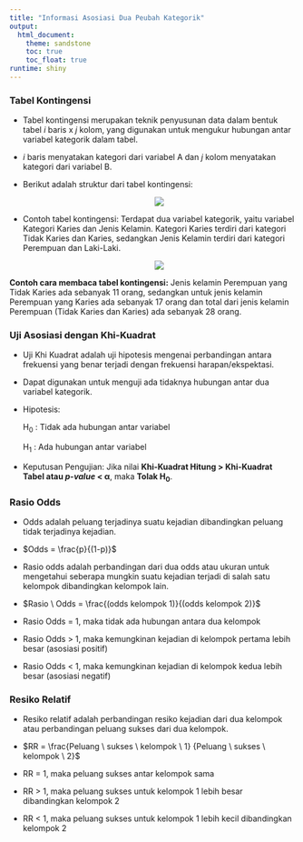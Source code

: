 ```yaml
---
title: "Informasi Asosiasi Dua Peubah Kategorik"
output:
  html_document:
    theme: sandstone
    toc: true
    toc_float: true
runtime: shiny
---
```


### **Tabel Kontingensi**

-   Tabel kontingensi merupakan teknik penyusunan data dalam bentuk tabel $i$ baris x $j$ kolom, yang digunakan untuk mengukur hubungan antar variabel kategorik dalam tabel.

-   $i$ baris menyatakan kategori dari variabel A dan $j$ kolom menyatakan kategori dari variabel B.

-   Berikut adalah struktur dari tabel kontingensi:
<br><center>
![](https://raw.githubusercontent.com/Megawati07/Dashboard-Kelompok-5/main/markdown/struktur_tblkon.png)
</center>

-   Contoh tabel kontingensi: Terdapat dua variabel kategorik, yaitu variabel Kategori Karies dan Jenis Kelamin. Kategori Karies terdiri dari kategori Tidak Karies dan Karies, sedangkan Jenis Kelamin terdiri dari kategori Perempuan dan Laki-Laki.
<br><center>
![](https://raw.githubusercontent.com/Megawati07/Dashboard-Kelompok-5/main/markdown/tabel_kontingensi2.png)
</center>

**Contoh cara membaca tabel kontingensi:** Jenis kelamin Perempuan yang Tidak Karies ada sebanyak 11 orang, sedangkan untuk jenis kelamin Perempuan yang Karies ada sebanyak 17 orang dan total dari jenis kelamin Perempuan (Tidak Karies dan Karies) ada sebanyak 28 orang.

### **Uji Asosiasi dengan Khi-Kuadrat**

-   Uji Khi Kuadrat adalah uji hipotesis mengenai perbandingan antara frekuensi yang benar terjadi dengan frekuensi harapan/ekspektasi.

-   Dapat digunakan untuk menguji ada tidaknya hubungan antar dua variabel kategorik.

-   Hipotesis:

    H~0~ : Tidak ada hubungan antar variabel

    H~1~ : Ada hubungan antar variabel

-   Keputusan Pengujian: Jika nilai **Khi-Kuadrat Hitung \> Khi-Kuadrat Tabel atau *p-value* \< α**, maka **Tolak H~0~**.

### **Rasio Odds**

-   Odds adalah peluang terjadinya suatu kejadian dibandingkan peluang tidak terjadinya kejadian.

-   $Odds = \frac{p}{(1-p)}$

-   Rasio odds adalah perbandingan dari dua odds atau ukuran untuk mengetahui seberapa mungkin suatu kejadian terjadi di salah satu kelompok dibandingkan kelompok lain.

-   $Rasio \ Odds = \frac{(odds kelompok 1)}{(odds kelompok 2)}$

-   Rasio Odds = 1, maka tidak ada hubungan antara dua kelompok

-   Rasio Odds \> 1, maka kemungkinan kejadian di kelompok pertama lebih besar (asosiasi positif)

-   Rasio Odds \< 1, maka kemungkinan kejadian di kelompok kedua lebih besar (asosiasi negatif)

### **Resiko Relatif**

-   Resiko relatif adalah perbandingan resiko kejadian dari dua kelompok atau perbandingan peluang sukses dari dua kelompok.

-   $RR = \frac{Peluang \ sukses \ kelompok \ 1} {Peluang \ sukses \ kelompok \ 2}$

-   RR = 1, maka peluang sukses antar kelompok sama

-   RR \> 1, maka peluang sukses untuk kelompok 1 lebih besar dibandingkan kelompok 2

-   RR \< 1, maka peluang sukses untuk kelompok 1 lebih kecil dibandingkan kelompok 2
